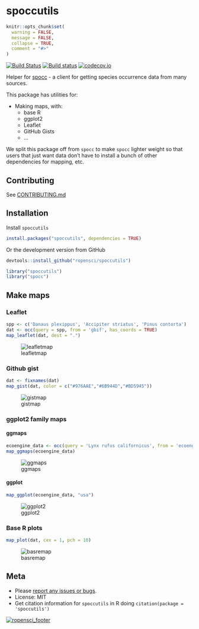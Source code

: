 spoccutils
==========

```r
knitr::opts_chunk$set(
  warning = FALSE,
  message = FALSE,
  collapse = TRUE,
  comment = "#>"
)
```

[![Build Status](https://api.travis-ci.org/ropensci/spoccutils.png)](https://travis-ci.org/ropensci/spoccutils)
[![Build status](https://ci.appveyor.com/api/projects/status/3tyojycmeqmj2pcw?svg=true)](https://ci.appveyor.com/project/sckott/spoccutils)
[![codecov.io](https://codecov.io/github/ropensci/spoccutils/coverage.svg?branch=master)](https://codecov.io/github/ropensci/spoccutils?branch=master)

Helper for [spocc](https://github.com/ropensci/spocc) - a client for getting species occurrence data from many sources.

This package has utilities for:

* Making maps, with:
    * base R
    * ggplot2
    * Leaflet
    * GitHub Gists
    * ...

We split this package off from `spocc` to make `spocc` lighter weight so that users that just want data don't have to install a bunch of other dependencies for mapping, etc.

## Contributing

See [CONTRIBUTING.md](CONTRIBUTING.md)

## Installation

Install `spoccutils`

```r
install.packages("spoccutils", dependencies = TRUE)
```

Or the development version from GitHub

```r
devtools::install_github("ropensci/spoccutils")
```

```r
library("spoccutils")
library("spocc")
```

## Make maps

### Leaflet

```r
spp <- c('Danaus plexippus', 'Accipiter striatus', 'Pinus contorta')
dat <- occ(query = spp, from = 'gbif', has_coords = TRUE)
map_leaflet(dat, dest = ".")
```

![leafletmap](http://f.cl.ly/items/3w2Y1E3Z0T2T2z40310K/Screen%20Shot%202014-02-09%20at%2010.38.10%20PM.png)

### Github gist

```r
dat <- fixnames(dat)
map_gist(dat, color = c("#976AAE","#6B944D","#BD5945"))
```

![gistmap](http://f.cl.ly/items/343l2G0A2J3T0n2t433W/Screen%20Shot%202014-02-09%20at%2010.40.57%20PM.png)

### ggplot2 family maps

#### ggmaps

```r
ecoengine_data <- occ(query = 'Lynx rufus californicus', from = 'ecoengine', limit = 100)
map_ggmaps(ecoengine_data)
```

![ggmaps](http://f.cl.ly/items/1L3r0b3k1W2o1Z3j2I3r/Screen%20Shot%202015-07-02%20at%202.55.59%20PM.png)

#### ggplot

```r
map_ggplot(ecoengine_data, "usa")
```

![ggplot2](http://f.cl.ly/items/1k2a012u1F1H1E13370U/Screen%20Shot%202015-07-02%20at%203.21.31%20PM.png)

### Base R plots

```r
map_plot(dat, cex = 1, pch = 10)
```

![basremap](http://f.cl.ly/items/2J3d1z1t0U3r410o2T3d/Screen%20Shot%202015-07-02%20at%202.57.04%20PM.png)

## Meta

* Please [report any issues or bugs](https://github.com/ropensci/spoccutils/issues).
* License: MIT
* Get citation information for `spoccutils` in R doing `citation(package = 'spoccutils')`

[![ropensci_footer](http://ropensci.org/public_images/github_footer.png)](http://ropensci.org)
